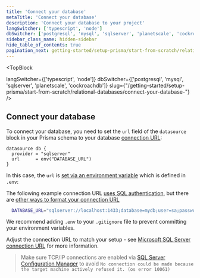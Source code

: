 ```yaml
---
title: 'Connect your database'
metaTitle: 'Connect your database'
description: 'Connect your database to your project'
langSwitcher: ['typescript', 'node']
dbSwitcher: ['postgresql', 'mysql', 'sqlserver', 'planetscale', 'cockroachdb']
sidebar_class_name: hidden-sidebar
hide_table_of_contents: true
pagination_next: getting-started/setup-prisma/start-from-scratch/relational-databases/using-prisma-migrate-node-sqlserver
---
```



<TopBlock
 
  langSwitcher={['typescript', 'node']}
  dbSwitcher={['postgresql', 'mysql', 'sqlserver', 'planetscale', 'cockroachdb']}
  slug={"/getting-started/setup-prisma/start-from-scratch/relational-databases/connect-your-database-"}
 />

## Connect your database

To connect your database, you need to set the `url` field of the `datasource` block in your Prisma schema to your database [connection URL](/orm/reference/connection-urls):
```prisma file=prisma/schema.prisma showLineNumbers
datasource db {
  provider = "sqlserver"
  url      = env("DATABASE_URL")
}
```

In this case, the `url` is [set via an environment variable](/orm/prisma-schema/overview#accessing-environment-variables-from-the-schema) which is defined in `.env`:

The following example connection URL [uses SQL authentication](/orm/overview/databases/sql-server), but there are [other ways to format your connection URL](/orm/overview/databases/sql-server)

```bash file=.env
  DATABASE_URL="sqlserver://localhost:1433;database=mydb;user=sa;password=r@ndomP@$$w0rd;trustServerCertificate=true"
```

<Admonition type="info">

We recommend adding `.env` to your `.gitignore` file to prevent committing your environment variables.

</Admonition>

Adjust the connection URL to match your setup - see [Microsoft SQL Server connection URL](/orm/overview/databases/sql-server) for more information.

> Make sure TCP/IP connections are enabled via [SQL Server Configuration Manager](https://docs.microsoft.com/en-us/sql/relational-databases/sql-server-configuration-manager) to avoid `No connection could be made because the target machine actively refused it. (os error 10061)`

